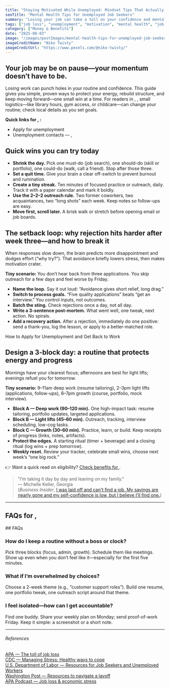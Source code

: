 ```yaml
---
title: "Staying Motivated While Unemployed: Mindset Tips That Actually Work"
seoTitle: "Mental Health Tips for Unemployed Job Seekers"
summary: "Losing your job can take a toll on your confidence and mental health. Here are simple ways to stay motivated, focused, and emotionally strong while looking for your next opportunity."
tags: ["job loss", "unemployment", "motivation", "mental health", "job search"]
category: ["Money & Benefits"]
date: "2025-08-03"
image: "/images/postImages/mental-health-tips-for-unemployed-job-seekers.jpg"
imageCreditName: "Niko Twisty"
imageCreditUrl: "https://www.pexels.com/@niko-twisty/"
---
```


## Your job may be on pause—your momentum doesn’t have to be.

Losing work can punch holes in your routine and confidence. This guide gives you simple, proven ways to protect your energy, rebuild structure, and keep moving forward—one small win at a time. <IfLocation>For readers in <City/>, <State/>, small logistics—like library hours, gym access, or childcare—can change your routine; check local details as you set goals.</IfLocation>

<BenefitsCtaBanner />

<IfLocation>
<div className="not-prose my-12 p-4 rounded-xl border-[3px] bg-muted">
  <p className="mb-2"><strong>Quick links for <City/>, <State/>:</strong></p>
  <ul className="list-disc ml-5 space-y-1">
    <li><ResourceLink name="unemployment">Apply for unemployment</ResourceLink></li>
    <li><ResourceLink name="unemployment" field="contact">Unemployment contacts<IfLocation> — <City/>, <State/></IfLocation></ResourceLink></li>
  </ul>
</div>
</IfLocation>

## Quick wins you can try today

- **Shrink the day.** Pick one must-do (job search), one should-do (skill or portfolio), one could-do (walk, call a friend). Stop after those three.  
- **Set a quit time.** Give your brain a clear off-switch to prevent burnout and rumination.  
- **Create a tiny streak.** Ten minutes of focused practice or outreach, daily. Track it with a paper calendar and mark it boldly.  
- **Use the 2–2–2 outreach rule.** Two former coworkers, two acquaintances, two “long shots” each week. Keep notes so follow-ups are easy.  
- **Move first, scroll later.** A brisk walk or stretch before opening email or job boards.

## The setback loop: why rejection hits harder after week three—and how to break it

When responses slow down, the brain predicts more disappointment and dodges effort (“why try?”). That avoidance briefly lowers stress, then makes motivation crater.

**Tiny scenario:** You don’t hear back from three applications. You skip outreach for a few days and feel worse by Friday.

- **Name the loop.** Say it out loud: “Avoidance gives short relief, long drag.”  
- **Switch to process goals.** “Five quality applications” beats “get an interview.” You control inputs, not outcomes.  
- **Batch the sting.** Check rejections once a day, not all day.  
- **Write a 3-sentence post-mortem.** What went well, one tweak, next action. No spirals.  
- **Add a recovery action.** After a rejection, immediately do one positive: send a thank-you, log the lesson, or apply to a better-matched role.

<CrossLink href="./unemployment-benefits-and-job-search-tips">How to Apply for Unemployment and Get Back to Work</CrossLink>

## Design a 3-block day: a routine that protects energy and progress

Mornings have your clearest focus; afternoons are best for light lifts; evenings refuel you for tomorrow.

**Tiny scenario:** 9–11am deep work (resume tailoring), 2–3pm light lifts (applications, follow-ups), 6–7pm growth (course, portfolio, mock interview).

- **Block A — Deep work (90–120 min).** One high-impact task: resume tailoring, portfolio updates, targeted applications.  
- **Block B — Light lifts (45–60 min).** Outreach, tracking, interview scheduling, low-cog tasks.  
- **Block C — Growth (30–60 min).** Practice, learn, or build. Keep receipts of progress (links, notes, artifacts).  
- **Protect the edges.** A starting ritual (timer + beverage) and a closing ritual (log wins + prep tomorrow).  
- **Weekly reset.** Review your tracker, celebrate small wins, choose next week’s “one big rock.”

<IfLocation>
<div className="mt-3">👉 Want a quick read on eligibility? <a href="/tools/check-benefits" className="underline">Check benefits for <City/></a>.</div>
</IfLocation>

> "I’m taking it day by day and leaning on my family."  
> — Michelle Keller, Georgia  
(*Business Insider*, [I was laid off and can't find a job. My savings are nearly gone and my self-confidence is low, but I believe I'll find one.](https://www.businessinsider.com/laid-off-dream-role-cant-get-job-voice-engineer-2025-7))

---

<IfLocation>
  <h2>FAQs for <City/>, <State/></h2>
  <ResourceLink name="unemployment" field="faqs" />
</IfLocation>

<IfNoLocation>
## FAQs

### How do I keep a routine without a boss or clock?
Pick three blocks (focus, admin, growth). Schedule them like meetings. Show up even when you don’t feel like it—especially for the first five minutes.

### What if I’m overwhelmed by choices?
Choose a 2-week theme (e.g., “customer support roles”). Build one resume, one portfolio tweak, one outreach script around that theme.

### I feel isolated—how can I get accountable?
Find one buddy. Share your weekly plan on Monday; send proof-of-work Friday. Keep it simple: a screenshot or a short note.
</IfNoLocation>

---
###### References

<div className="references">
<a href="https://www.apa.org/monitor/2020/10/toll-job-loss" target="_blank" rel="noopener noreferrer">APA — The toll of job loss</a><br />
<a href="https://www.cdc.gov/mental-health/living-with/index.html" target="_blank" rel="noopener noreferrer">CDC — Managing Stress: Healthy ways to cope</a><br />
<a href="https://www.dol.gov/general/audience/aud-unemployed" target="_blank" rel="noopener noreferrer">U.S. Department of Labor — Resources for Job Seekers and Unemployed Workers</a><br />
<a href="https://www.washingtonpost.com/technology/2024/laid-off-advice-job-search-tips-layoffs/" target="_blank" rel="noopener noreferrer">Washington Post — Resources to navigate a layoff</a><br />
<a href="https://www.apa.org/news/podcasts/speaking-of-psychology/job-loss-economic-stress" target="_blank" rel="noopener noreferrer">APA Podcast — Job loss & economic stress</a>
</div>